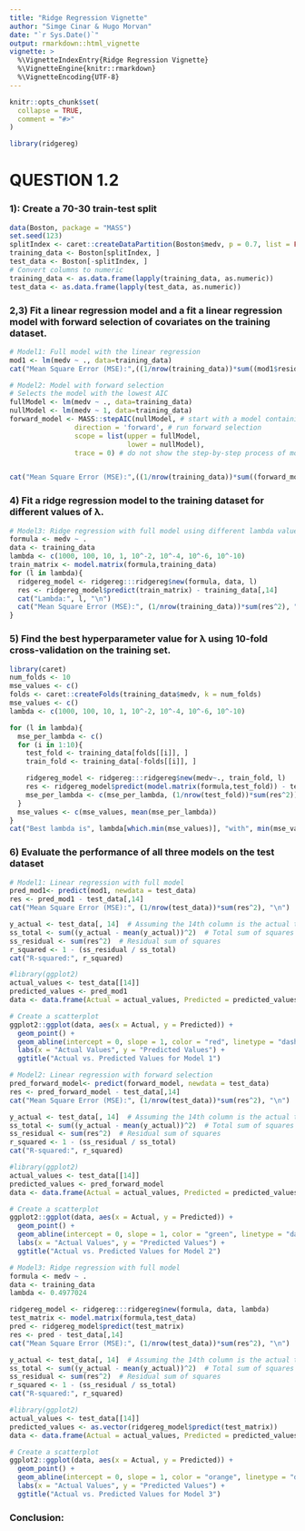 ```yaml
---
title: "Ridge Regression Vignette"
author: "Simge Cinar & Hugo Morvan"
date: "`r Sys.Date()`"
output: rmarkdown::html_vignette
vignette: >
  %\VignetteIndexEntry{Ridge Regression Vignette}
  %\VignetteEngine{knitr::rmarkdown}
  %\VignetteEncoding{UTF-8}
---
```


```r
knitr::opts_chunk$set(
  collapse = TRUE,
  comment = "#>"
)
```

```r
library(ridgereg)
```

# QUESTION 1.2

### 1): Create a 70-30 train-test split
```r
data(Boston, package = "MASS")
set.seed(123)
splitIndex <- caret::createDataPartition(Boston$medv, p = 0.7, list = FALSE)
training_data <- Boston[splitIndex, ]
test_data <- Boston[-splitIndex, ]
# Convert columns to numeric
training_data <- as.data.frame(lapply(training_data, as.numeric))
test_data <- as.data.frame(lapply(test_data, as.numeric))
```

### 2,3) Fit a linear regression model and a fit a linear regression model with forward selection of covariates on the training dataset.
```r
# Model1: Full model with the linear regression
mod1 <- lm(medv ~ ., data=training_data)
cat("Mean Square Error (MSE):",((1/nrow(training_data))*sum((mod1$residuals)^2)))
```

```r
# Model2: Model with forward selection
# Selects the model with the lowest AIC
fullModel <- lm(medv ~ ., data=training_data)
nullModel <- lm(medv ~ 1, data=training_data)
forward_model <- MASS::stepAIC(nullModel, # start with a model containing no variables
                direction = 'forward', # run forward selection
                scope = list(upper = fullModel, 
                             lower = nullModel), 
                trace = 0) # do not show the step-by-step process of model selection


cat("Mean Square Error (MSE):",((1/nrow(training_data))*sum((forward_model$residuals)^2)))
```

### 4) Fit a ridge regression model to the training dataset for different values of λ.
```r
# Model3: Ridge regression with full model using different lambda values
formula <- medv ~ .
data <- training_data
lambda <- c(1000, 100, 10, 1, 10^-2, 10^-4, 10^-6, 10^-10)
train_matrix <- model.matrix(formula,training_data)
for (l in lambda){
  ridgereg_model <- ridgereg:::ridgereg$new(formula, data, l)
  res <- ridgereg_model$predict(train_matrix) - training_data[,14]
  cat("Lambda:", l, "\n")
  cat("Mean Square Error (MSE):", (1/nrow(training_data))*sum(res^2), "\n")
}
```


### 5) Find the best hyperparameter value for λ using 10-fold cross-validation on the training set.
```r
library(caret)
num_folds <- 10
mse_values <- c()
folds <- caret::createFolds(training_data$medv, k = num_folds)
mse_values <- c()
lambda <- c(1000, 100, 10, 1, 10^-2, 10^-4, 10^-6, 10^-10)

for (l in lambda){
  mse_per_lambda <- c()
  for (i in 1:10){
    test_fold <- training_data[folds[[i]], ]
    train_fold <- training_data[-folds[[i]], ]

    ridgereg_model <- ridgereg:::ridgereg$new(medv~., train_fold, l)
    res <- ridgereg_model$predict(model.matrix(formula,test_fold)) - test_fold[,14]
    mse_per_lambda <- c(mse_per_lambda, (1/nrow(test_fold))*sum(res^2))
  }
  mse_values <- c(mse_values, mean(mse_per_lambda))
}
cat("Best lambda is", lambda[which.min(mse_values)], "with", min(mse_values), "MSE")
```


### 6) Evaluate the performance of all three models on the test dataset
```r
# Model1: Linear regression with full model
pred_mod1<- predict(mod1, newdata = test_data)
res <- pred_mod1 - test_data[,14]
cat("Mean Square Error (MSE):", (1/nrow(test_data))*sum(res^2), "\n")

y_actual <- test_data[, 14]  # Assuming the 14th column is the actual target variable
ss_total <- sum((y_actual - mean(y_actual))^2)  # Total sum of squares
ss_residual <- sum(res^2)  # Residual sum of squares
r_squared <- 1 - (ss_residual / ss_total)
cat("R-squared:", r_squared)
```

```r
#library(ggplot2)
actual_values <- test_data[[14]]
predicted_values <- pred_mod1
data <- data.frame(Actual = actual_values, Predicted = predicted_values)

# Create a scatterplot
ggplot2::ggplot(data, aes(x = Actual, y = Predicted)) +
  geom_point() +
  geom_abline(intercept = 0, slope = 1, color = "red", linetype = "dashed") +
  labs(x = "Actual Values", y = "Predicted Values") +
  ggtitle("Actual vs. Predicted Values for Model 1")
```

```r
# Model2: Linear regression with forward selection
pred_forward_model<- predict(forward_model, newdata = test_data)
res <- pred_forward_model - test_data[,14]
cat("Mean Square Error (MSE):", (1/nrow(test_data))*sum(res^2), "\n")

y_actual <- test_data[, 14]  # Assuming the 14th column is the actual target variable
ss_total <- sum((y_actual - mean(y_actual))^2)  # Total sum of squares
ss_residual <- sum(res^2)  # Residual sum of squares
r_squared <- 1 - (ss_residual / ss_total)
cat("R-squared:", r_squared)
```

```r
#library(ggplot2)
actual_values <- test_data[[14]]
predicted_values <- pred_forward_model
data <- data.frame(Actual = actual_values, Predicted = predicted_values)

# Create a scatterplot
ggplot2::ggplot(data, aes(x = Actual, y = Predicted)) +
  geom_point() +
  geom_abline(intercept = 0, slope = 1, color = "green", linetype = "dashed") +
  labs(x = "Actual Values", y = "Predicted Values") +
  ggtitle("Actual vs. Predicted Values for Model 2")
```



```r
# Model3: Ridge regression with full model
formula <- medv ~ .
data <- training_data
lambda <- 0.4977024

ridgereg_model <- ridgereg:::ridgereg$new(formula, data, lambda)
test_matrix <- model.matrix(formula,test_data)
pred <- ridgereg_model$predict(test_matrix)
res <- pred - test_data[,14]
cat("Mean Square Error (MSE):", (1/nrow(test_data))*sum(res^2), "\n")

y_actual <- test_data[, 14]  # Assuming the 14th column is the actual target variable
ss_total <- sum((y_actual - mean(y_actual))^2)  # Total sum of squares
ss_residual <- sum(res^2)  # Residual sum of squares
r_squared <- 1 - (ss_residual / ss_total)
cat("R-squared:", r_squared)
```

```r
#library(ggplot2)
actual_values <- test_data[[14]]
predicted_values <- as.vector(ridgereg_model$predict(test_matrix))
data <- data.frame(Actual = actual_values, Predicted = predicted_values)

# Create a scatterplot
ggplot2::ggplot(data, aes(x = Actual, y = Predicted)) +
  geom_point() +
  geom_abline(intercept = 0, slope = 1, color = "orange", linetype = "dashed") +
  labs(x = "Actual Values", y = "Predicted Values") +
  ggtitle("Actual vs. Predicted Values for Model 3")
```


### Conclusion: 







